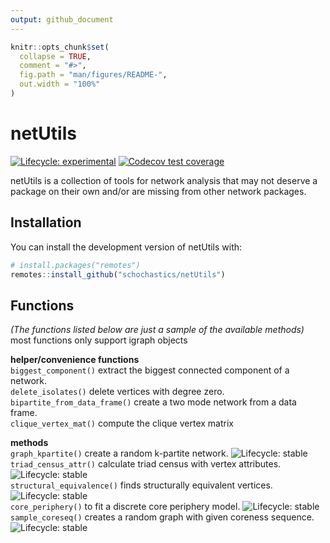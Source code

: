 ```yaml
---
output: github_document
---
```


<!-- README.md is generated from README.Rmd. Please edit that file -->

```r
knitr::opts_chunk$set(
  collapse = TRUE,
  comment = "#>",
  fig.path = "man/figures/README-",
  out.width = "100%"
)
```
#  netUtils

<!-- badges: start -->
[![Lifecycle: experimental](https://img.shields.io/badge/lifecycle-experimental-orange.svg)](https://www.tidyverse.org/lifecycle/#experimental)
[![Codecov test coverage](https://codecov.io/gh/schochastics/netUtils/branch/master/graph/badge.svg)](https://codecov.io/gh/schochastics/netUtils?branch=master)
<!-- badges: end -->

netUtils is a collection of tools for network analysis that may not deserve a package on their own and/or are missing from other network packages.

## Installation

You can install the development version of netUtils with:

```r
# install.packages("remotes")
remotes::install_github("schochastics/netUtils")
```

## Functions

*(The functions listed below are just a sample of the available methods)*  
most functions only support igraph objects

**helper/convenience functions**  
`biggest_component()` extract the biggest connected component of a network.  
`delete_isolates()` delete vertices with degree zero.  
`bipartite_from_data_frame()` create a two mode network from a data frame.  
`clique_vertex_mat()` compute the clique vertex matrix

**methods**  
`graph_kpartite()` create a random k-partite network. ![Lifecycle: stable](https://img.shields.io/badge/lifecycle-stable-green.svg)  
<!-- `dyad_census_attr()` calculate dyad census with vertex attributes. ![Lifecycle: stable](https://img.shields.io/badge/lifecycle-stable-green.svg)   -->
`triad_census_attr()` calculate triad census with vertex attributes. ![Lifecycle: stable](https://img.shields.io/badge/lifecycle-stable-green.svg)    
`structural_equivalence()` finds structurally equivalent vertices. ![Lifecycle: stable](https://img.shields.io/badge/lifecycle-stable-green.svg)    
`core_periphery()` to fit a discrete core periphery model. ![Lifecycle: stable](https://img.shields.io/badge/lifecycle-experimental-orange.svg)  
`sample_coreseq()` creates a random graph with given coreness sequence. ![Lifecycle: stable](https://img.shields.io/badge/lifecycle-experimental-orange.svg)
